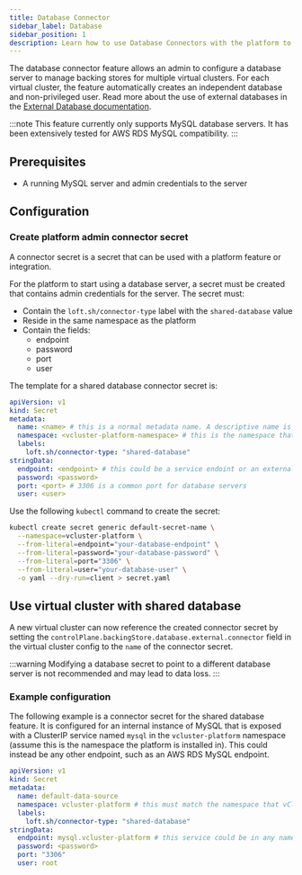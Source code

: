 ```yaml
---
title: Database Connector
sidebar_label: Database
sidebar_position: 1
description: Learn how to use Database Connectors with the platform to manage backing stores for multiple virtual clusters.
---
```




The database connector feature allows an admin to configure a database server to manage backing stores for multiple virtual clusters. For each virtual cluster, the feature automatically creates an independent database and non-privileged user. Read more about the use of external databases in the [External Database documentation](/docs/vcluster/configure/vcluster-yaml/control-plane/components/backing-store/database/external).

:::note
This feature currently only supports MySQL database servers. It has been extensively tested for AWS RDS MySQL compatibility.
:::

## Prerequisites

<BasePrerequisites />

- A running MySQL server and admin credentials to the server

## Configuration

### Create platform admin connector secret

A connector secret is a secret that can be used with a platform feature or integration.

For the platform to start using a database server, a secret must be created that contains admin credentials for the server. The secret must:
- Contain the `loft.sh/connector-type` label with the `shared-database` value
- Reside in the same namespace as the platform
- Contain the fields:
  - endpoint
  - password
  - port
  - user

The template for a shared database connector secret is:

```yaml title="Shared database secret template"
apiVersion: v1
kind: Secret
metadata:
  name: <name> # this is a normal metadata name. A descriptive name is recommended. This will be used in a tenet vCluster's config to reference the connector secret
  namespace: <vcluster-platform-namespace> # this is the namespace that vCluster Platform is installed in. "vcluster-platform" and "loft" are common values.
  labels:
    loft.sh/connector-type: "shared-database"
stringData:
  endpoint: <endpoint> # this could be a service endoint or an external hostname endpoint
  password: <password>
  port: <port> # 3306 is a common port for database servers
  user: <user>
```

Use the following `kubectl` command to create the secret:

```bash title="Create a shared database connector secret"
kubectl create secret generic default-secret-name \
  --namespace=vcluster-platform \
  --from-literal=endpoint="your-database-endpoint" \
  --from-literal=password="your-database-password" \
  --from-literal=port="3306" \
  --from-literal=user="your-database-user" \
  -o yaml --dry-run=client > secret.yaml
```

## Use virtual cluster with shared database

A new virtual cluster can now reference the created connector secret by setting the `controlPlane.backingStore.database.external.connector` field in the virtual cluster config to the `name` of the connector secret.

:::warning
Modifying a database secret to point to a different database server is not recommended and may lead to data loss.
:::

### Example configuration

The following example is a connector secret for the shared database feature. It is configured for an internal instance of MySQL that is exposed with a ClusterIP service named `mysql` in the `vcluster-platform` namespace (assume this is the namespace the platform is installed in). This could instead be any other endpoint, such as an AWS RDS MySQL endpoint.

```yaml title="Shared database secret example"
apiVersion: v1
kind: Secret
metadata:
  name: default-data-source
  namespace: vcluster-platform # this must match the namespace that vCluster Platform is in
  labels:
    loft.sh/connector-type: "shared-database"
stringData:
  endpoint: mysql.vcluster-platform # this service could be in any namespace
  password: <password>
  port: "3306"
  user: root
```
